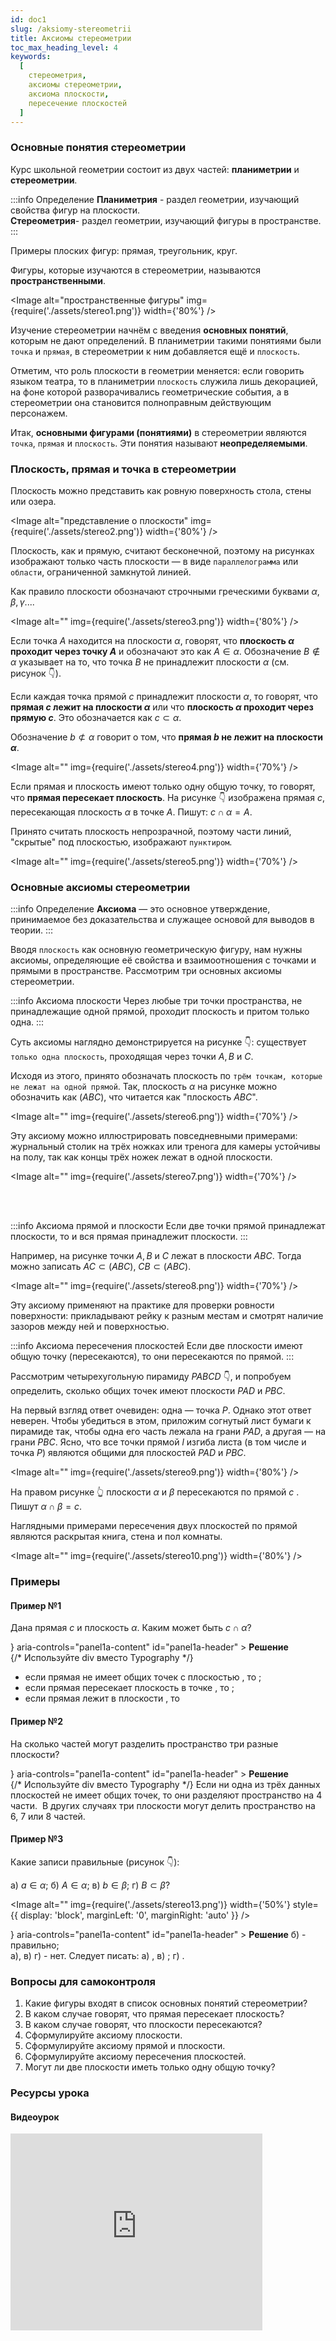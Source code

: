 ```yaml
---
id: doc1
slug: /aksiomy-stereometrii
title: Аксиомы стереометрии
toc_max_heading_level: 4
keywords:
  [
    стереометрия,
    аксиомы стереометрии,
    аксиома плоскости,
    пересечение плоскостей
  ]
---
```



### Основные понятия стереометрии

Курс школьной геометрии состоит из двух частей: **планиметрии** и **стереометрии**.

:::info Определение
**Планиметрия**  - раздел геометрии, изучающий свойства фигур на плоскости. <br />
**Стереометрия**- раздел геометрии, изучающий фигуры в пространстве.
:::


Примеры плоских фигур: прямая, треугольник, круг.

Фигуры, которые изучаются в стереометрии, называются **пространственными**.

<Image
  alt="пространственные фигуры"
  img={require('./assets/stereo1.png')}
  width={'80%'}
/>

Изучение стереометрии начнём с введения **основных понятий**, которым не дают определений. 
В планиметрии такими понятиями были `точка` и `прямая`, в стереометрии к ним добавляется ещё и `плоскость`. 

Отметим, что роль плоскости в геометрии меняется: если говорить языком театра, то в планиметрии `плоскость` служила лишь декорацией, на фоне которой разворачивались геометрические события, а в стереометрии она становится полноправным действующим персонажем.


Итак, **основными фигурами (понятиями)** в стереометрии являются `точка`, `прямая` и `плоскость`. Эти понятия называют **неопределяемыми**.


### Плоскость, прямая и точка в стереометрии

Плоскость можно представить как ровную поверхность стола, стены или озера. 

<Image
  alt="представление о плоскости"
  img={require('./assets/stereo2.png')}
  width={'80%'}
/>

Плоскость, как и прямую, считают бесконечной, поэтому на рисунках изображают только часть плоскости — в виде `параллелограмма` или `области`, ограниченной замкнутой линией. 

Как правило плоскости обозначают строчными греческими буквами $\alpha, \beta, \gamma...$.

<Image
  alt=""
  img={require('./assets/stereo3.png')}
  width={'80%'}
/>

Если точка $A$ находится на плоскости $\alpha$, говорят, что **плоскость $\alpha$ проходит через точку $A$** и обозначают это как  $A\in \alpha$. Обозначение $B \notin \alpha$ указывает на то, что точка $B$ не принадлежит плоскости $\alpha$ (cм. рисунок 👇).

Если каждая точка прямой $c$ принадлежит плоскости $\alpha$, то говорят, что **прямая $c$ лежит на плоскости $\alpha$** или что **плоскость $\alpha$ проходит через прямую $c$**. Это обозначается как $c\subset \alpha$. 

Обозначение $b\not\subset \alpha$ говорит о том, что **прямая $b$ не лежит на плоскости $\alpha$**.


<Image
  alt=""
  img={require('./assets/stereo4.png')}
  width={'70%'}
/>


Если прямая и плоскость имеют только одну общую точку, то говорят, что **прямая пересекает плоскость**.  На рисунке 👇 изображена прямая $c$, пересекающая плоскость $\alpha$ в точке $A$.
 Пишут: $c \cap \alpha =A$. 
 
 Принято считать плоскость непрозрачной, поэтому части линий, "скрытые" под плоскостью, изображают `пунктиром`.

 <Image
  alt=""
  img={require('./assets/stereo5.png')}
  width={'70%'}
/>


### Основные аксиомы стереометрии


:::info Определение
**Аксиома** — это основное утверждение, принимаемое без доказательства и служащее основой для выводов в теории.
:::

Вводя `плоскость` как основную геометрическую фигуру, нам нужны аксиомы, определяющие её свойства и взаимоотношения с точками и прямыми в пространстве. Рассмотрим три основных аксиомы стереометрии.



:::info Аксиома плоскости
Через любые три точки пространства, не принадлежащие одной прямой, проходит плоскость и притом только одна.
:::

Суть аксиомы наглядно демонстрируется на рисунке 👇: существует `только одна плоскость`, проходящая через точки $A, B$ и $C.$

Исходя из этого, принято обозначать плоскость по `трём точкам, которые не лежат на одной прямой`. Так, плоскость $\alpha$ на рисунке можно обозначить как $(ABC)$, что читается как "плоскость $ABC$".

 <Image
  alt=""
  img={require('./assets/stereo6.png')}
  width={'70%'}
/>


Эту аксиому можно иллюстрировать повседневными примерами: журнальный столик на трёх ножках или тренога для камеры устойчивы на полу, так как концы трёх ножек лежат в одной плоскости.

 <Image
  alt=""
  img={require('./assets/stereo7.png')}
  width={'70%'}
/>

<br/>
<br/>


:::info Аксиома прямой и плоскости
Если две точки прямой принадлежат плоскости, то и вся прямая принадлежит плоскости.
:::

Например, на рисунке точки $A,B$ и $C$ лежат в плоскости $ABC$. Тогда можно записать $AC\subset (ABC)$, $CB\subset (ABC)$.

 <Image
  alt=""
  img={require('./assets/stereo8.png')}
  width={'70%'}
/>

Эту аксиому применяют на практике для проверки ровности поверхности: прикладывают рейку к разным местам и смотрят наличие зазоров между ней и поверхностью.


:::info Аксиома пересечения плоскостей
Если две плоскости имеют общую точку (пересекаются), то они пересекаются по прямой.
:::

Рассмотрим четырехугольную пирамиду $PABCD$ 👇, и попробуем определить, сколько общих точек имеют плоскости $PAD$ и $PBC$.  

На первый взгляд ответ очевиден: одна — точка $P$. Однако этот ответ неверен. Чтобы убедиться в этом, приложим согнутый лист бумаги к пирамиде так, чтобы одна его часть лежала на грани $PAD$, а другая — на грани $PBC$. Ясно, что все точки прямой $l$ изгиба листа (в том числе и точка $P$) являются общими для плоскостей $PAD$ и $PBC$.

 <Image
  alt=""
  img={require('./assets/stereo9.png')}
  width={'80%'}
/>

На правом рисунке 👆 плоскости $\alpha$ и $\beta$ пересекаются по прямой $c$ . Пишут  $\alpha \cap \beta =c$.

Наглядными примерами пересечения двух плоскостей по прямой являются раскрытая книга, стена и пол комнаты.

 <Image
  alt=""
  img={require('./assets/stereo10.png')}
  width={'80%'}
/>

### Примеры

#### Пример №1

Дана прямая $c$ и плоскость $\alpha$. Каким может быть $c \cap \alpha$? 

<Accordion>
  <AccordionSummary
    expandIcon={<ExpandMoreIcon />}
    aria-controls="panel1a-content"
    id="panel1a-header"
  >
    <Typography>
      <b>Решение</b>
    </Typography>
  </AccordionSummary>
  <AccordionDetails>
    <div> {/* Используйте div вместо Typography */}
      <ul>
        <li>если прямая <TeX math="c" />  не имеет общих точек с плоскостью <TeX math="\alpha" /> , то <TeX math="c \cap \alpha =\emptyset" />;</li>
        <li>если прямая <TeX math="c" /> пересекает плоскость <TeX math="\alpha" />  в точке <TeX math="A" />, то <TeX math="c \cap \alpha =A" />;</li>
        <li>если прямая <TeX math="c" /> лежит в плоскости <TeX math="\alpha" />, то <TeX math="c \cap \alpha =c" /></li>
      </ul>
    </div>
  </AccordionDetails>
</Accordion>



#### Пример №2

На сколько частей могут разделить пространство три разные плоскости?

<Accordion>
  <AccordionSummary
    expandIcon={<ExpandMoreIcon />}
    aria-controls="panel1a-content"
    id="panel1a-header"
  >
    <Typography>
      <b>Решение</b>
    </Typography>
  </AccordionSummary>
  <AccordionDetails>
    <div> {/* Используйте div вместо Typography */}
      Если ни одна из трёх данных плоскостей не имеет общих точек, то они разделяют пространство на 4 части.
      <Image
        alt=""
        img={require('./assets/stereo11.png')}
        width={'50%'}
        style={{ display: 'block', marginLeft: '0', marginRight: 'auto' }}
      />
      В других случаях три плоскости могут делить пространство на 6, 7 или 8 частей.
      <Image
        alt=""
        img={require('./assets/stereo12.png')}
        width={'80%'}
        style={{ display: 'block', marginLeft: '0', marginRight: 'auto' }}
      />
    </div>
  </AccordionDetails>
</Accordion>


#### Пример №3

Какие записи правильные (рисунок 👇):

а) $a \in \alpha$; б) $A \in \alpha$; в) $b \in \beta$; г) $B \subset \beta$?

 <Image
  alt=""
  img={require('./assets/stereo13.png')}
  width={'50%'}
  style={{ display: 'block', marginLeft: '0', marginRight: 'auto' }}
/>

<Accordion>
  <AccordionSummary
    expandIcon={<ExpandMoreIcon />}
    aria-controls="panel1a-content"
    id="panel1a-header"
  >
    <Typography>
      <b>Решение</b>
    </Typography>
  </AccordionSummary>
  <AccordionDetails>
    <Typography>
б) - правильно;<br/> 
а), в) г) - нет. Следует писать: а) <TeX math="a\subset \alpha" />, в) <TeX math="b \subset \beta" />; г) <TeX math="B\in \beta" />.
    </Typography>
  </AccordionDetails>
</Accordion>


### Вопросы для самоконтроля

1. Какие фигуры входят в список основных понятий стереометрии?
2. В каком случае говорят, что прямая пересекает плоскость?
3. В каком случае говорят, что плоскости пересекаются?
4. Сформулируйте аксиому плоскости.
5. Сформулируйте аксиому прямой и плоскости.
6. Сформулируйте аксиому пересечения плоскостей.
7. Могут ли две плоскости иметь только одну общую точку?


### Ресурсы урока

#### Видеоурок

<iframe
  width="80%"
  height="315"
  src="https://www.youtube.com/embed/MVmrhNp7A70"
  title="YouTube video player"
  frameBorder="0"
  allow="accelerometer; autoplay; clipboard-write; encrypted-media; gyroscope; picture-in-picture; web-share"
  allowFullScreen
></iframe>



